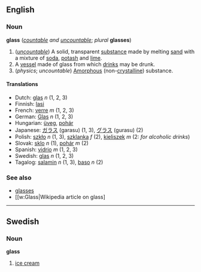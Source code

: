 ==English==
===Noun===
'''glass''' (''[[countable]] and [[uncountable]]''; ''plural'' '''glasses''')

#(''[[uncountable]]'') A solid, transparent [[substance]] made by melting [[sand]] with a mixture of [[soda]], [[potash]] and [[lime]].
# A [[vessel]] made of glass from which [[drink]]s may be drunk.
# (''physics''; ''uncountable'') [[Amorphous]] (non-[[crystalline]]) substance.

====Translations====
*Dutch: [[glas]] ''n'' (1, 2, 3)
*Finnish: [[lasi]]
*French: [[verre]] ''m'' (1, 2, 3)
*German: [[Glas]] ''n'' (1, 2, 3)
*Hungarian: [[üveg]], [[pohár]]
*Japanese: [[ガラス]] (garasu) (1, 3), [[グラス]] (gurasu) (2)
*Polish: [[szkło]] ''n'' (1, 3), [[szklanka]] ''f'' (2), [[kieliszek]] ''m'' (2: ''for alcoholic drinks'')
*Slovak: [[sklo#Slovak|sklo]] ''n'' (1), [[pohár#Slovak|pohár]] ''m'' (2)
*Spanish: [[vidrio]] ''m'' (1, 2, 3)
*Swedish: [[glas]] ''n'' (1, 2, 3)
*Tagalog: [[salamin]] ''n'' (1, 3), [[baso]] ''n'' (2)

===See also===
*[[glasses]]
*[[w:Glass|Wikipedia article on glass]

----
==Swedish==
===Noun===
'''glass'''

#[[ice cream]]